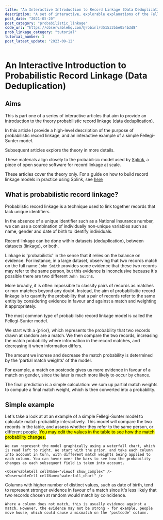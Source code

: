 ```yaml
---
title: "An Interactive Introduction to Record Linkage (Data Deduplication)"
description: "A set of interactive, explorable explanations of the Fellegi Sunter model, providing an introduction to probabilistic record linkage (data deduplication)."
post_date: "2021-05-20"
post_category: "probabilistic_linkage"
code_url: "https://observablehq.com/@robinl/d51533bbe054b3d8"
prob_linkage_category: "tutorial"
tutorial_number: 1
post_latest_update: "2023-09-12"
---
```








<CompactTutorialNav frontmatter={props.pageContext.frontmatter} />

# An Interactive Introduction to Probabilistic Record Linkage (Data Deduplication)

## Aims

This is part one of a series of interactive articles that aim to provide an introduction to the theory probabilistic record linkage (data deduplication).

In this article I provide a high-level description of the purpose of probabilistic record linkage, and an interactive example of a simple Fellegi-Sunter model.

Subsequent articles explore the theory in more details.

These materials align closely to the probabilisic model used by [Splink](http://github.com/moj-analytical-services/splink), a piece of open source software for record linkage at scale.

These articles cover the theory only.  For a guide on how to build record linkage models in practice using Splink, see [here](https://moj-analytical-services.github.io/splink/demos/tutorials/00_Tutorial_Introduction.html)

## What is probabilistic record linkage?

Probablistic record linkage is a technique used to link together records that lack unique identifiers.

In the absence of a unique identifier such as a National Insurance number, we can use a combination of individually non-unique variables such as name, gender and date of birth to identify individuals.

Record linkage can be done within datasets (deduplication), between datasets (linkage), or both.

Linkage is 'probabilistic' in the sense that it relies on the balance on evidence. For instance, in a large dataset, observing that two records match on the full name `John Smith` provides some evidence that these two records may refer to the same person, but this evidence is inconclusive because it's possible there are two different `John Smith`s.

More broadly, it is often impossible to classify pairs of records as matches or non-matches beyond any doubt. Instead, the aim of probabilisitic record linkage is to quantify the probability that a pair of records refer to the same entity by considering evidence in favour and against a match and weighting it appropriately.

The most common type of probabilistic record linkage model is called the Fellegi-Sunter model.

We start with a {prior}, which represents the probability that two records drawn at random are a match. We then compare the two records, increasing the match probability where information in the record matches, and decreasing it when information differs.

The amount we increse and decrease the match probability is determined by the 'partial match weights' of the model.

For example, a match on postcode gives us more evidence in favour of a match on gender, since the later is much more likely to occur by chance.

The final prediction is a simple calculation:  we sum up partial match weights to compute a final match weight, which is then converted into a probability.

## Simple example

Let's take a look at at an example of a simple Fellegi-Sunter model to calculate match probability interactively. This model will compare the two records in the table, and assess whether they refer to the same person, or different people. <mark>You may edit the values in the table to see how the match probability changes.</mark>


<WithObservableProvider notebook={notebook}>
    <ObservableCell cellName="table" />
    <ObservableCell cellName="estimated_probability" />

    We can represent the model graphically using a waterfall chart, which is read left to right. We start with the prior, and take each column into account in turn, with different match weights being applied to each column. You can hover over the bars to see how the probability changes as each subsequent field is taken into account.

    <ObservableCell cellName="viewof show_complex" />
    <ObservableCell cellName="waterfall_chart" />
   Columns with higher number of distinct values, such as date of birth, tend to represent stronger evidence in favour of a match since it's less likely that two records chosen at random would match by coincidence.

    Where a column does not match, this is usually evidence against a match. However, the evidence may not be strong - for example, people move house, which could cause a mismatch on the 'postcode' column.



</WithObservableProvider>

<TutorialNav frontmatter={props.pageContext.frontmatter} />




